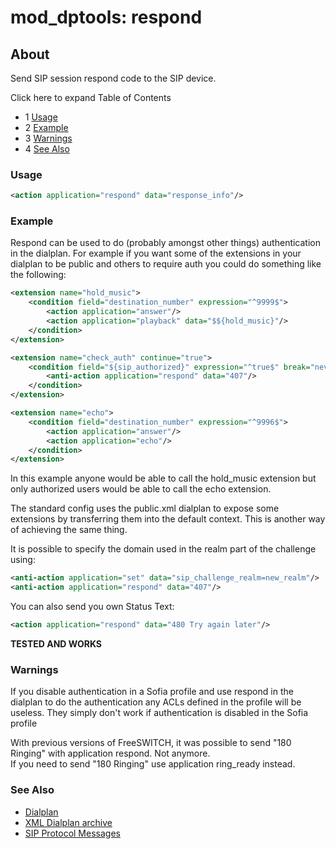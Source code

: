 
# mod_dptools: respond 

 

## About

Send SIP session respond code to the SIP device.

Click here to expand Table of Contents

* 1 [Usage](#usage)
* 2 [Example](#example)
* 3 [Warnings](#warnings)
* 4 [See Also](#see-also)

### Usage

```xml
<action application="respond" data="response_info"/>
```

### Example

Respond can be used to do (probably amongst other things) authentication in the dialplan. For example if you want some of the extensions in your dialplan to be public and others to require auth you could do something like the following:

```xml
<extension name="hold_music">
	<condition field="destination_number" expression="^9999$">
		<action application="answer"/>
		<action application="playback" data="$${hold_music}"/>
	</condition>
</extension>

<extension name="check_auth" continue="true"> 
	<condition field="${sip_authorized}" expression="^true$" break="never"> 
		<anti-action application="respond" data="407"/> 
	</condition> 
</extension>

<extension name="echo">
	<condition field="destination_number" expression="^9996$">
		<action application="answer"/>
		<action application="echo"/>
	</condition>
</extension>
```

In this example anyone would be able to call the hold\_music extension but only authorized users would be able to call the echo extension.

The standard config uses the public.xml dialplan to expose some extensions by transferring them into the default context. This is another way of achieving the same thing.

It is possible to specify the domain used in the realm part of the challenge using:

```xml
<anti-action application="set" data="sip_challenge_realm=new_realm"/> 
<anti-action application="respond" data="407"/>
```

You can also send you own Status Text:

```xml
<action application="respond" data="480 Try again later"/>
```

**TESTED AND WORKS**

### Warnings

If you disable authentication in a Sofia profile and use respond in the dialplan to do the authentication any ACLs defined in the profile will be useless. They simply don't work if authentication is disabled in the Sofia profile

With previous versions of FreeSWITCH, it was possible to send "180 Ringing" with application respond. Not anymore.  
If you need to send "180 Ringing" use application ring\_ready instead.

### See Also

* [Dialplan](../../Dialplan/index.mdx#0-about)
* [XML Dialplan archive](../../Dialplan/XML-Dialplan-archive_6586601.mdx#about)
* [SIP Protocol Messages](../../Troubleshooting-Debugging/SIP-Protocol-Messages.mdx#about)

  

